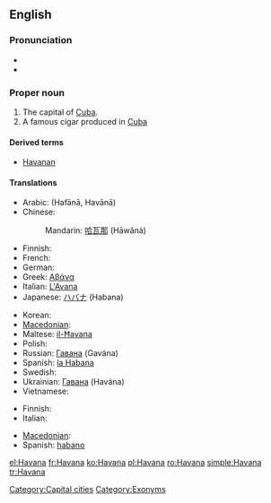 {{wikipedia}}
==English==

===Pronunciation===
* {{IPA|/həˈvænə/}}
* {{rhymes|ænə}}

===Proper noun===
{{en-proper noun}}

# The capital of [[Cuba]].
# A famous cigar produced in [[Cuba]]

====Derived terms====
* [[Havanan]]

====Translations====
{{trans-top|capital}}
* Arabic: {{Arab|[[هافانا]]}} (Hafānā, Havānā) {{f}}
* Chinese:
*: Mandarin: [[哈瓦那]] (Hāwǎnà)
* Finnish: {{t+|fi|Havanna}}
* French: {{t+|fr|La Havane|f}}
* German: {{t+|de|Havanna|f}}
* Greek: [[Αβάνα]]
* Italian: [[L'Avana]] {{f}}
* Japanese: [[ハバナ]] (Habana)
{{trans-mid}}
* Korean: {{t-|ko|아바나|f|sc=Hang}}
* [[Macedonian]]: {{t|mk|Хавана|f|tr=Havána|sc=Cyrl|xs=Macedonian}}
* Maltese: [[il-Ħavana]]
* Polish: {{t+|pl|Hawana|f}}
* Russian: [[Гавана]] (Gavána) {{f}}
* Spanish: [[la Habana]] {{f}}
* Swedish: {{t-|sv|Havanna}}
* Ukrainian: [[Гавана]] (Havána) {{f}}
* Vietnamese: {{t|vi|La Habana|xs=Vietnamese}}
{{trans-bottom}}

{{trans-top|cigar}}
* Finnish: {{t-|fi|havannalainen}}
* Italian: {{t+|it|avana|m}}
{{trans-mid}}
* [[Macedonian]]: {{t|mk|хаванска пура|f|tr=hávanska púra|sc=Cyrl|xs=Macedonian}}
* Spanish: [[habano]] {{m}}
{{trans-bottom}}

[[Category:Capital cities]]
[[Category:Exonyms]]

[[el:Havana]]
[[fr:Havana]]
[[ko:Havana]]
[[pl:Havana]]
[[ro:Havana]]
[[simple:Havana]]
[[tr:Havana]]